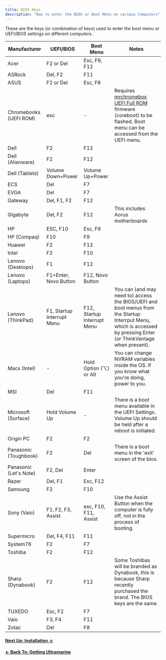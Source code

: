 ```yaml
---
title: BIOS Keys
description: "How to enter the BIOS or Boot Menu on various Computers"
---
```


These are the keys (or combination of keys) used to enter the boot menu or UEFI/BIOS settings on different computers.

| Manufacturer           | UEFI/BIOS                 | Boot Menu                  | Notes                                                                                                                                                             |
| ---------------------- | ------------------------- | -------------------------- | ----------------------------------------------------------------------------------------------------------------------------------------------------------------- |
| Acer                   | F2 or Del                 | Esc, F9, F12               |                                                                                                                                                                   |
| ASRock                 | Del, F2                   | F11                        |                                                                                                                                                                   |
| ASUS                   | F2 or Del                 | Esc, F8                    |                                                                                                                                                                   |
| Chromebooks (UEFI ROM) | esc                       | -                          | Requires [mrchromebox UEFI Full ROM] firmware (coreboot) to be flashed. Boot menu can be accessed from the UEFI menu.                                             |
| Dell                   | F2                        | F12                        |                                                                                                                                                                   |
| Dell (Alienware)       | F2                        | F12                        |                                                                                                                                                                   |
| Dell (Tablets)         | Volume Down+Power         | Volume Up+Power            |                                                                                                                                                                   |
| ECS                    | Del                       | F7                         |                                                                                                                                                                   |
| EVGA                   | Del                       | F7                         |                                                                                                                                                                   |
| Gateway                | Del, F1, F2               | F12                        |                                                                                                                                                                   |
| Gigabyte               | Del, F2                   | F12                        | This includes Aorus motherboards                                                                                                                                  |
| HP                     | ESC, F10                  | Esc, F9                    |                                                                                                                                                                   |
| HP (Compaq)            | F10                       | F9                         |                                                                                                                                                                   |
| Huawei                 | F2                        | F12                        |                                                                                                                                                                   |
| Intel                  | F2                        | F10                        |                                                                                                                                                                   |
| Lenovo (Desktops)      | F1                        | F12                        |                                                                                                                                                                   |
| Lenovo (Laptops)       | F1+Enter, Novo Button     | F12, Novo Button           |                                                                                                                                                                   |
| Lenovo (ThinkPad)      | F1, Startup Interrupt Menu | F12, Startup Interrupt Menu | You can (and may need to) access the BIOS/UEFI and boot menus from the Startup Interrput Menu, which is accessed by pressing Enter (or ThinkVantage when present). |
| Macs (Intel)           | -                         | Hold Option (⌥) or Alt     | You can change NVRAM variables inside the OS. If you know what you're doing, power to you.                                                                        |
| MSI                    | Del                       | F11                        |                                                                                                                                                                   |
| Microsoft (Surface)    | Hold Volume Up            | -                          | There is a boot menu available in the UEFI Settings. Volume Up should be held after a reboot is initiated.                                                        |
| Origin PC              | F2                        | F2                         |                                                                                                                                                                   |
| Panasonic (Toughbook)  | F2                        | Del                        | There is a boot menu in the 'exit' screen of the bios.                                                                                                            |
| Panasonic (Let's Note) | F2, Del                   | Enter                      |                                                                                                                                                                   |
| Razer                  | Del, F1                   | Esc, F12                   |                                                                                                                                                                   |
| Samsung                | F2                        | F10                        |                                                                                                                                                                   |
| Sony (Vaio)            | F1, F2, F3, Assist        | esc, F10, F11, Assist      | Use the Assist Button when the computer is fully off, not in the process of booting.                                                                              |
| Supermicro             | Del, F4, F11              | F11                        |                                                                                                                                                                   |
| System76               | F2                        | F7                         |                                                                                                                                                                   |
| Toshiba                | F2                        | F12                        |                                                                                                                                                                   |
| Sharp (Dynabook)       | F2                        | F12                        | Some Toshibas will be branded as Dynabook, this is because Sharp recently purchased the brand. The BIOS keys are the same.                                        |
| TUXEDO                 | Esc, F2                   | F7                         |                                                                                                                                                                   |
| Vaio                   | F3, F4                    | F11                        |                                                                                                                                                                   |
| Zotac                  | Del                       | F8                         |                                                                                                                                                                   |

#### [Next Up: Installation →](/en/setup/installation)

#### [← Back To: Getting Ultramarine](/en/setup/getting)

[mrchromebox UEFI Full ROM]: https://docs.chrultrabook.com/docs/firmware/about.html#rw-legacy
